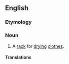 {{also|clothes-maiden}}
==English==

===Etymology===
{{rfe|en}}

===Noun===
{{en-noun}}

# A [[rack]] for [[dry]]ing [[clothes]].

====Translations====
{{trans-see|rack for drying clothes|clotheshorse}}